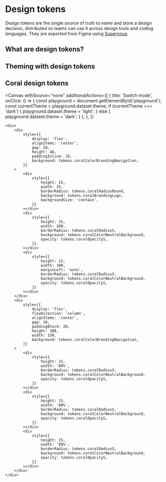 

<Meta title="Welcome" />

# Design tokens

Design tokens are the single source of truth to name and store a design decision, distributed so teams can use it across design tools and coding languages.
They are exported from Figma using [Supernova](https://www.supernova.io/).

## What are design tokens?

## Theming with design tokens

## Coral design tokens

<Canvas
	withSource="none"
	additionalActions={[
		{
			title: 'Switch mode',
			onClick: () => {
				const playground = document.getElementById('playground');
				const currentTheme = playground.dataset.theme;
				if (currentTheme === 'dark') {
					playground.dataset.theme = 'light';
				} else {
					playground.dataset.theme = 'dark';
				}
			},
		},
	]}
>
	<div>
		<div
			style={{
				display: 'flex',
				alignItems: 'center',
				gap: 10,
				height: 48,
				paddingInline: 10,
				background: tokens.coralColorBrandingNavigation,
			}}
		>
			<div
				style={{
					height: 15,
					width: 15,
					borderRadius: tokens.coralRadiusRound,
					background: tokens.coralBrandingLogo,
					backgroundSize: 'contain',
				}}
			></div>
			<div
				style={{
					height: 15,
					width: 100,
					borderRadius: tokens.coralRadiusS,
					background: tokens.coralColorNeutralBackground,
					opacity: tokens.coralOpacityS,
				}}
			></div>
			<div
				style={{
					height: 15,
					width: 100,
					marginLeft: 'auto',
					borderRadius: tokens.coralRadiusS,
					background: tokens.coralColorNeutralBackground,
					opacity: tokens.coralOpacityS,
				}}
			></div>
		</div>
		<div
			style={{
				display: 'flex',
				flexDirection: 'column',
				alignItems: 'center',
				gap: 10,
				paddingBlock: 20,
				height: 300,
				width: 150,
				background: tokens.coralColorBrandingNavigation,
			}}
		>
			<div
				style={{
					height: 15,
					width: '80%',
					borderRadius: tokens.coralRadiusS,
					background: tokens.coralColorNeutralBackground,
					opacity: tokens.coralOpacityS,
				}}
			></div>
			<div
				style={{
					height: 15,
					width: '80%',
					borderRadius: tokens.coralRadiusS,
					background: tokens.coralColorNeutralBackground,
					opacity: tokens.coralOpacityS,
				}}
			></div>
			<div
				style={{
					height: 15,
					width: '80%',
					borderRadius: tokens.coralRadiusS,
					background: tokens.coralColorNeutralBackground,
					opacity: tokens.coralOpacityS,
				}}
			></div>
		</div>
	</div>
</Canvas>

